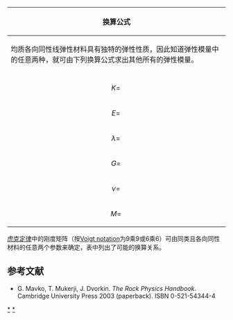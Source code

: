 <noinclude>
{{noteTA
|1=zh-cn:模量;zh-tw:模數;
|2=zh-cn:各向同性;zh-tw:等向性;
}}
</noinclude>{{Navbox
| name  = 弹性模量
| title = 均质各向同性材料的[[弹性模量|彈性模數]]
| list1 = [[体积模量]] (<math>K</math>) • [[杨氏模量|楊氏模數]] (<math>E</math>) • [[拉梅参数|拉梅常數]] (<math>\lambda</math>) • [[剪切模量|剪切模數]] (<math>G</math>) • [[泊松比|蒲松比]] (<math>\nu</math>) • [[P波模量]] (<math>M</math>)
}}
{| class="wikitable collapsible" width="100%" style="font-size:smaller; background:white" align=center
! colspan=11 | 换算公式
|-
| colspan=11 | 均质各向同性线弹性材料具有独特的弹性性质，因此知道弹性模量中的任意两种，就可由下列换算公式求出其他所有的弹性模量。
|-
| 
| align=center | <math>(\lambda,\,G)</math>
| align=center | <math>(E,\,G)</math>
| align=center | <math>(K,\,\lambda)</math>
| align=center | <math>(K,\,G)</math>
| align=center | <math>(\lambda,\,\nu)</math>
| align=center | <math>(G,\,\nu)</math>
| align=center | <math>(E,\,\nu)</math>
| align=center | <math>(K,\, \nu)</math>
| align=center | <math>(K,\,E)</math>
| align=center | <math>(M,\,G)</math>
|-
| align=center | <math>K=\,</math> 
| align=center | <small><math>\lambda+ \tfrac{2G}{3}</math> </small>
| align=center | <math>\tfrac{EG}{3(3G-E)}</math> 
|
|
| align=center | <math>\tfrac{\lambda(1+\nu)}{3\nu}</math> 
| align=center | <math>\tfrac{2G(1+\nu)}{3(1-2\nu)}</math> 
| align=center | <math>\tfrac{E}{3(1-2\nu)}</math>
|
|
| align=center | <math>M - \tfrac{4G}{3}</math>
|-
| align=center | <math>E=\, </math> 
| align=center | <math>\tfrac{G(3\lambda + 2G)}{\lambda + G}</math> 
|
| align=center | <math>\tfrac{9K(K-\lambda)}{3K-\lambda}</math> 
| align=center | <math>\tfrac{9KG}{3K+G}</math> 
| align=center | <math>\tfrac{\lambda(1+\nu)(1-2\nu)}{\nu}</math> 
| align=center | <math>2G(1+\nu)\,</math> 
|
| align=center | <math>3K(1-2\nu)\,</math> 
|
| align=center | <math>\tfrac{G(3M-4G)}{M-G}</math>
|-
| align=center | <math>\lambda=\,</math> 
|
| align=center | <math>\tfrac{G(E-2G)}{3G-E}</math> 
| 
| align=center | <math>K-\tfrac{2G}{3}</math>
| 
| align=center | <math>\tfrac{2 G \nu}{1-2\nu}</math> 
| align=center | <math>\tfrac{E\nu}{(1+\nu)(1-2\nu)}</math>
| align=center | <math>\tfrac{3K\nu}{1+\nu}</math> 
| align=center | <math>\tfrac{3K(3K-E)}{9K-E}</math> 
| align=center | <math>M - 2G\,</math>
|-
| align=center | <math>G=\, </math> 
|
|
| align=center | <math>\tfrac{3(K-\lambda)}{2}</math> 
|
| align=center | <math>\tfrac{\lambda(1-2\nu)}{2\nu}</math> 
|
| align=center | <math>\tfrac{E}{2(1+\nu)}</math>
| align=center | <math>\tfrac{3K(1-2\nu)}{2(1+\nu)}</math> 
| align=center | <math>\tfrac{3KE}{9K-E}</math>
|  
|-
| align=center | <math>\nu=\,</math> 
| align=center | <math>\tfrac{\lambda}{2(\lambda + G)}</math> 
| align=center | <math>\tfrac{E}{2G}-1</math> 
| align=center | <math>\tfrac{\lambda}{3K-\lambda}</math>
| align=center | <math>\tfrac{3K-2G}{2(3K+G)}</math> 
|
|
|
|
| align=center | <math>\tfrac{3K-E}{6K}</math>
| align=center | <math>\tfrac{M - 2G}{2M - 2G}</math>
|-
| align=center | <math>M=\,</math> 
| align=center | <math>\lambda+2G\,</math> 
| align=center | <math>\tfrac{G(4G-E)}{3G-E}</math> 
| align=center | <math>3K-2\lambda\,</math> 
| align=center | <math>K+\tfrac{4G}{3}</math> 
| align=center | <math>\tfrac{\lambda(1-\nu)}{\nu}</math> 
| align=center | <math>\tfrac{2G(1-\nu)}{1-2\nu} </math> 
| align=center | <math>\tfrac{E(1-\nu)}{(1+\nu)(1-2\nu)}</math> 
| align=center | <math>\tfrac{3K(1-\nu)}{1+\nu}</math> 
| align=center | <math>\tfrac{3K(3K+E)}{9K-E}</math> 
| 
|}<noinclude>

[[胡克定律|虎克定律]]中的刚度矩阵（按[[Voigt notation]]为9乘9或6乘6）可由同类且各向同性材料的任意两个参数来确定，表中列出了可能的换算关系。

== 参考文献 ==
* G. Mavko, T. Mukerji, J. Dvorkin. ''The Rock Physics Handbook''. Cambridge University Press 2003 (paperback). ISBN 0-521-54344-4

[[Category:弹性模量|*]]
[[Category:连续介质力学|*]]
[[Category:物理学导航模板|{{PAGENAME}}]]
</noinclude>